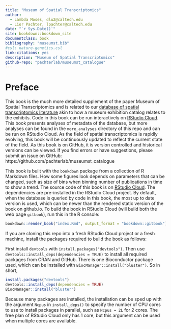 ```yaml
--- 
title: "Museum of Spatial Transcriptomics"
author: 
  - Lambda Moses, dlu2@caltech.edu
  - Lior Pachter, lpachter@caltech.edu
date: "`r Sys.Date()`"
site: bookdown::bookdown_site
documentclass: book
bibliography: "museumst.bib"
#csl: nature-genetics.csl
link-citations: yes
description: "Museum of Spatial Transcriptomics"
github-repo: "pachterlab/museumst_catalogue"
---
```


# Preface {-}

This book is the much more detailed supplement of the paper Museum of Spatial Transcriptomics and is related to our [database of spatial transcriptomics literature](https://docs.google.com/spreadsheets/d/1sJDb9B7AtYmfKv4-m8XR7uc3XXw_k4kGSout8cqZ8bY/edit?usp=sharing) akin to how a museum exhibition catalog relates to the exhibits. Code in this book can be run interactively on [RStudio Cloud](https://rstudio.cloud/project/1981124). This book presents analyses of metadata of the database, but more analyses can be found in the `more_analyses` directory of this repo and can be run on RStudio Cloud. As the field of spatial transcriptomics is rapidly evolving, this book will be continuously updated to reflect the current state of the field. As this book is on GitHub, it is version controlled and historical versions can be viewed. If you find errors or have suggestions, please submit an issue on GitHub: https://github.com/pachterlab/museumst_catalogue

This book is built with the `bookdown` package from a collection of R Markdown files. How some figures look depends on parameters that can be changed, such as size of bins when binning number of publications in time to show a trend. The source code of this book is on [RStudio Cloud](https://rstudio.cloud/project/1981124). The dependencies are pre-installed in the RStudio Cloud project. By default, when the database is queried by code in this book, the most up to date version is used, which can be newer than the rendered static version of the book on github.io. To build the book in RStudio Cloud (will build both the web page `gitbook`), run this in the R console:

```r
bookdown::render_book("index.Rmd", output_format = "bookdown::gitbook")
```

If you are cloning this repo into a fresh RStudio Cloud project or a fresh machine, install the packages required to build the book as follows:

First install `devtools` with `install.packages("devtools")`. Then use `devtools::install_deps(dependencies = TRUE)` to install all required packages from CRAN and GitHub. There is one Bioconductor package used, which can be installed with `BiocManager::install("bluster")`. So in short,

```r
install.packages("devtools")
devtools::install_deps(dependencies = TRUE)
BiocManager::install("bluster")
```

Because many packages are installed, the installation can be sped up with the argument `Ncpus` in `install_deps()` to specify the number of CPU cores to use to install packages in parallel, such as `Ncpus = 2L` for 2 cores. The free plan of RStudio Cloud only has 1 core, but this argument can be used when multiple cores are available.

